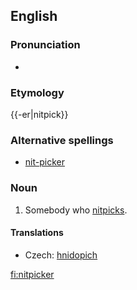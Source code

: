 ==English==

===Pronunciation===
*{{IPA|/ˈnɪt.pɪk.ɹ/}}

===Etymology===
{{-er|nitpick}}

===Alternative spellings===
* [[nit-picker]]

===Noun===
{{en-noun}}

# Somebody who [[nitpick]]s.

====Translations====
{{trans-top|somebody who nitpicks}}
* Czech: [[hnidopich]] {{m}}
{{trans-mid}}
{{trans-bottom}}

[[fi:nitpicker]]